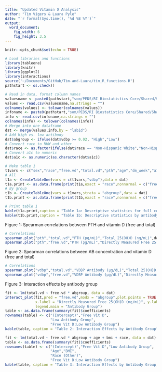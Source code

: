 ```yaml
---
title: "Updated Vitamin D Analysis"
author: "Tim Vigers & Laura Pyle"
date: "`r format(Sys.time(), '%d %B %Y')`"
output:
  word_document:
    fig_width: 6
    fig_height: 3.5
---
```


```r
knitr::opts_chunk$set(echo = TRUE)
```

```r
# Load libraries and functions
library(tableone)
library(knitr)
library(ggplot2)
library(interactions)
source('~/Documents/GitHub/Tim-and-Laura/tim_R_functions.R')
pathstart <- os.check()
```

```r
# Read in data, format column names
valuesname <- paste0(pathstart,"som/PEDS/RI Biostatistics Core/Shared/Shared Projects/Laura/BDC/Projects/Viral Shah/Vitamin D/Data_Cleaned/Values 1-2-2019.csv")
values <- read.csv(valuesname,na.strings = "")
colnames(values) <- tolower(colnames(values))
infoname <- paste0(pathstart,"som/PEDS/RI Biostatistics Core/Shared/Shared Projects/Laura/BDC/Projects/Viral Shah/Vitamin D/Data_Cleaned/Patient information 1-2-2019.csv")
info <- read.csv(infoname,na.strings = "")
colnames(info) <- tolower(colnames(info))
# Merge into one dataframe
dat <- merge(values,info,by = "labid")
# Add high vs. low antibody
dat$abgroup <- ifelse(dat$vdbp >= 0.02, "High","Low")
# Convert race to NHW and other
dat$race <- as.factor(ifelse(dat$race == "Non-Hispanic White","Non-Hispanic White","Other"))
# Convert a1c to numeric
dat$a1c <- as.numeric(as.character(dat$a1c))
```

```r
# Make table 1
t1vars <- c("sex","race","free.vd","total.vd","pth","age","dm_week","a1c","bmi")
# All
t1a <- CreateTableOne(vars = c(t1vars,"vdbp"),data = dat)
t1a.print <- as.data.frame(print(t1a,exact = "race",nonnormal = c("free.vd","total.vd","pth","vdbp","age","dm_week","bmi","a1c")))
# By group
t1b <- CreateTableOne(vars = t1vars,strata = "abgroup",data = dat)
t1b.print <- as.data.frame(print(t1b,exact = "race",nonnormal = c("free.vd","total.vd","pth","vdbp","age","dm_week","bmi","a1c")))
```

```r
# Print table 1
kable(t1a.print,caption = "Table 1a: Descriptive statistics for full cohort.")
kable(t1b.print,caption = "Table 1b: Descriptive statistics by antibody group. High Ab defined as >= 0.02 units.")
```

Figure 1: Spearman correlations between PTH and vitamin D (free and total)

```r
# Correlations
spearman.plot("pth","total.vd","PTH (pg/mL)","Total 25(OH)D (ng/mL)",dat,25,10,title = F)
spearman.plot("pth","free.vd","PTH (pg/mL)","Directly Measured Free 25(OH)D (ng/mL)",dat,25,10,vert = 1,title = F)
```

Figure 2: Spearman correlations between AB concentration and vitamin D (free and total)

```r
# Correlations
spearman.plot("vdbp","total.vd","VDBP Antibody (µg/dL)","Total 25(OH)D (ng/mL)",dat,0.1,10,title = F)
spearman.plot("vdbp","free.vd","VDBP Antibody (µg/dL)","Directly Measured Free 25(OH)D (ng/mL)",dat,0.1,10,vert = 1,title = F)
```

Figure 3: Interaction effects by antibody group

```r
fit <- lm(total.vd ~ free.vd * abgroup, data = dat)
interact_plot(fit,pred = "free.vd",modx = "abgroup",plot.points = TRUE,
              x.label = "Directly Measured Free 25(OH)D (ng/mL)", y.label = "Total 25(OH)D (ng/mL)",
              legend.main = "Antibody Group")
table <- as.data.frame(summary(fit)$coefficients)
rownames(table) <- c("(Intercept)","Free Vit D",
                     "Low Antibody Group",
                     "Free Vit D:Low Antibody Group")
kable(table, caption = "Table 2: Interaction Effects by Antibody Group")
```

```r
fit <- lm(total.vd ~ free.vd * abgroup + age + bmi + race, data = dat)
table <- as.data.frame(summary(fit)$coefficients)
rownames(table) <- c("(Intercept)","Free Vit D","Low Antibody Group",
                     "Age","BMI",
                     "Race (Other)",
                     "Free Vit D:Low Antibody Group")
kable(table, caption = "Table 3: Interaction Effects by Antibody Group, adjusted for age, BMI, and race")
```